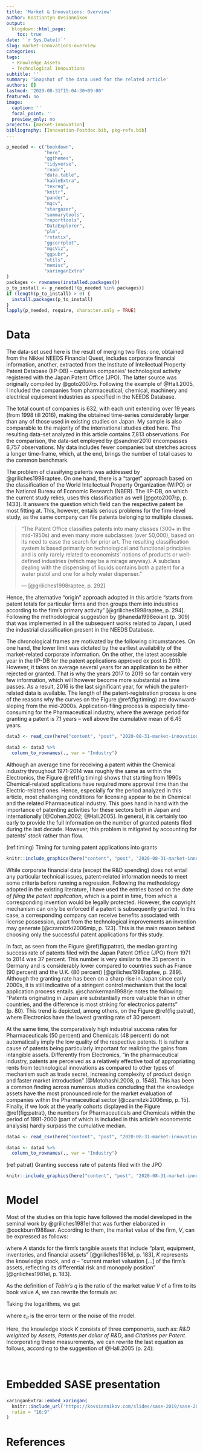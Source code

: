 ```yaml
---
title: 'Market & Innovations: Overview'
author: Kostiantyn Ovsiannikov
output:
  blogdown::html_page:
    toc: true
date: '`r Sys.Date()`'
slug: market-innovations-overview
categories:
tags:
  - Knowledge Assets
  - Technological Innovations
subtitle: ''
summary: 'Snapshot of the data used for the related article'
authors: []
lastmod: '2020-08-31T15:04:30+09:00'
featured: no
image:
  caption: ''
  focal_point: ''
  preview_only: no
projects: [market-innovation]
bibliography: [Innovation-Postdoc.bib, pkg-refs.bib]
---
```


```r
p_needed <- c("bookdown",
              "here",
              "ggthemes",
              "tidyverse",
              "readr",
              "data.table",
              "kableExtra",
              "texreg",
              "knitr",
              "pander",
              "mgcv",
              "stargazer",
              "summarytools",
              "reporttools",
              "DataExplorer",
              "plm",
              "rstatix",
              "ggcorrplot",
              "mgcViz",
              "ggpubr",
              "utils",
              "memisc",
              "xaringanExtra"
)
packages <- rownames(installed.packages())
p_to_install <- p_needed[!(p_needed %in% packages)]
if (length(p_to_install) > 0) {
  install.packages(p_to_install)
}
lapply(p_needed, require, character.only = TRUE)
```



# Data

The data-set used here is the result of merging two files: one, obtained from the Nikkei NEEDS Financial Quest, includes corporate financial information, another, extracted from the Institute of Intellectual Property Patent Database (IIP-DB) -- captures companies' technological activity registered with the Japan Patent Office (JPO). 
The latter source was originally compiled by @goto2007rp. 
Following the example of @Hall.2005, I included the companies from pharmaceutical, chemical, machinery and electrical equipment industries as specified in the NEEDS Database. 

The total count of companies is 632, with each unit extending over 19 years (from 1998 till 2016), making the obtained time-series considerably larger than any of those used in existing studies on Japan.
My sample is also comparable to the majority of the international studies cited here.
The resulting data-set analyzed in this article contains 7,813 observations.
For the comparison, the data-set employed by @sandner2010 encompasses 6,757 observations.
My data includes fewer companies but stretches across a longer time-frame, which, at the end, brings the number of total cases to the common benchmark.

The problem of classifying patents was addressed by @griliches1998raptee. 
On one hand, there is a "target" approach based on the classification of the World Intellectual Property Organization (WIPO) or the National Bureau of Economic Research (NBER). 
The IIP-DB, on which the current study relies, uses this classification as well [@goto2007rp, p. 1433]. 
It answers the question which field can the respective patent be most fitting at. 
This, however, entails serious problems for the firm-level study, as the same company can file patents belonging to multiple classes. 

> "The Patent Office classifies patents into many classes (300+ in the mid-1950s) and even many more subclasses (over 50,000),  based on its need to ease the search for prior art. 
The resulting classification system is based primarily on technological and functional principles and is only rarely related to economists’ notions of products or well-defined industries (which may be a mirage anyway). 
A subclass dealing with the dispensing of liquids contains both a patent for a water pistol and one for a holy water dispenser."
>
> --- [@griliches1998raptee, p. 292]

Hence, the alternative "origin" approach adopted in this article "starts from patent totals for particular firms and then groups them into industries according to the firm’s primary activity" [@griliches1998raptee, p. 294]. Following the methodological suggestion by @haneda1998eoiant (p. 309) that was implemented in all the subsequent works related to Japan, I used the industrial classification present in the NEEDS Database.

The chronological frames are motivated by the following circumstances. 
On one hand, the lower limit was dictated by the earliest availability of the market-related corporate information. 
On the other, the latest accessible year in the IIP-DB for the patent applications approved ex post is 2019. 
However, it takes on average several years for an application to be either rejected or granted.
That is why the years 2017 to 2019 so far contain very few information, which will however become more substantial as time passes.
As a result, 2016 is the last significant year, for which the patent-related data is available.
The length of the patent-registration process is one of the reasons why the curves on the Figure \@ref(fig:timing) are downward-sloping from the mid-2000s. 
Application-filing process is especially time-consuming for the Pharmaceutical industry, where the average period for granting a patent is 7.1 years -- well above the cumulative mean of 6.45 years. 


```r
data3 <- read_csv(here("content", "post", "2020-08-31-market-innovations-overview", "Timing-Period.csv"), col_names = TRUE)

data3 <- data3 %>% 
  column_to_rownames(., var = "Industry")
```



Although an average time for receiving a patent within the Chemical industry throughout 1971-2014 was roughly the same as within the Electronics, the Figure \@ref(fig:timing) shows that starting from 1990s Chemical-related applications have required more approval time than the Electric-related ones. 
Hence, especially for the period analyzed in this article, most challenging conditions for licensing appear to be in Chemical and the related Pharmaceutical industry. 
This goes hand in hand with the importance of patenting activities for these sectors both in Japan and internationally [@Cohen.2002; @Hall.2005].
In general, it is certainly too early to provide the full information on the number of granted patents filed during the last decade. However, this problem is mitigated by accounting for patents' *stock* rather than flow.

(ref:timing) Timing for turning patent applications into grants 

```r
knitr::include_graphics(here("content", "post", "2020-08-31-market-innovations-overview", "Timing2.png"))
```

While corporate financial data (except the R&D spending) does not entail any particular technical issues, patent-related information needs to meet some criteria before running a regression. 
Following the methodology adopted in the existing literature, I have used the entries based on the *date of filing the patent application*, which is a point in time, from which a corresponding invention would be legally protected. 
However, the copyright mechanism can only be enforced if a patent is subsequently granted. 
In this case, a corresponding company can receive benefits associated with license possession, apart from the technological improvements an invention may generate [@czarnitzki2006mip, p. 123]. 
This is the main reason behind choosing only the successful patent applications for this study. 

In fact, as seen from the Figure \@ref(fig:patrat), the median granting success rate of patents filed with the Japan Patent Office (JPO) from 1971 to 2014 was 37 percent. 
This number is very similar to the 35 percent in Germany and is considerably lower compared to countries such as France (90 percent) and the U.K. (80 percent) [@griliches1998raptee, p. 289]. 
Although the granting rate has been on a sharp rise in Japan since early 2000s, it is still indicative of a stringent control mechanism that the local application process entails. 
@schankerman1998rje notes the following: "Patents originating in Japan are substantially more valuable than in other countries, and the difference is most striking for electronics patents" (p. 80). 
This trend is depicted, among others, on the Figure \@ref(fig:patrat), where Electronics have the lowest granting rate of 30 percent. 

At the same time, the comparatively high industrial success rates for Pharmaceuticals (50 percent) and Chemicals (48 percent) do not automatically imply the low quality of the respective patents.
It is rather a cause of patents being particularly important for realizing the gains from intangible assets.
Differently from Electronics, "in the pharmaceutical industry, patents are perceived as a relatively effective tool of appropriating rents from technological innovations as compared to other types of mechanism such as trade secret, increasing complexity of product design and faster market introduction" [@Motohashi.2008, p. 1548].
This has been a common finding across numerous studies concluding that the knowledge assets have the most pronounced role for the market evaluation of companies within the Pharmaceutical sector [@czarnitzki2006mip, p. 15].
Finally, if we look at the yearly cohorts displayed in the Figure \@ref(fig:patrat), the numbers for Pharmaceuticals and Chemicals within the period of 1991-2000 (part of which is included in this article's econometric analysis) hardly surpass the cumulative median.


```r
data4 <- read_csv(here("content", "post", "2020-08-31-market-innovations-overview", "Patrat-Period.csv"), col_names = TRUE)

data4 <- data4 %>% 
  column_to_rownames(., var = "Industry")
```


(ref:patrat) Granting success rate of patents filed with the JPO 

```r
knitr::include_graphics(here("content", "post", "2020-08-31-market-innovations-overview", "Patrat2.png"))
```


# Model

Most of the studies on this topic have followed the model developed in the seminal work by @griliches1981el that was further elaborated in @cockburn1988aer. 
According to them, the market value of the firm, *V*, can be expressed as follows:

\begin{equation} 
  V_{it} = \alpha(A_{it} + \beta K_{it})
  (\#eq:value)
\end{equation} 

where *A* stands for the firm's tangible assets that include "plant, equipment, inventories, and financial assets" [@griliches1981el, p. 183], *K* represents the knowledge stock, and $\alpha$ -- "current market valuation [...] of the firm’s assets, reflecting its differential risk and monopoly position" [@griliches1981el, p. 183].

As the definition of *Tobin's q* is the ratio of the market value *V* of a firm to its book value *A*, we can rewrite the formula as:

\begin{equation} 
  q_t = \frac {V_{it}} {A_{it}} = \alpha \biggl(1 + \beta \frac {K_{it}} {A_{it}}\biggr)
  (\#eq:value2)
\end{equation} 


Taking the logarithms, we get

\begin{equation} 
  \log q_{it} = \log \alpha_t + \log \biggl(1 + \beta \frac {K_{it}} {A_{it}}\biggr) + \varepsilon_{it}
  (\#eq:value3)
\end{equation}

where $\varepsilon_{it}$ is the error term or the noise of the model.

Here, the knowledge stock *K* consists of three components, such as: *R&D weighted by Assets*, *Patents per dollar of R&D*, and *Citations per Patent*. 
Incorporating these measurements, we can rewrite the last equation as follows, according to the suggestion of @Hall.2005 (p. 24):

\begin{equation} 
  \log q_{it} = \log \alpha_t + \log \biggl(1 + \beta_1 \frac {R\&D_{it}} {A_{it}} + \beta_2 \frac {Pat_{it}} {R\&D_{it}} + \beta_3 \frac {Cites_{it}} {Pat_{it}}\biggr) + \varepsilon_{it}
  (\#eq:value4)
\end{equation}

` `  
` `

# Embedded SASE presentation


```r
xaringanExtra::embed_xaringan(
  knitr::include_url('https://kovsiannikov.com/slides/sase-2019/sase-2019/'),
  ratio = "16:9"
)
```


` ` 
` `

# References